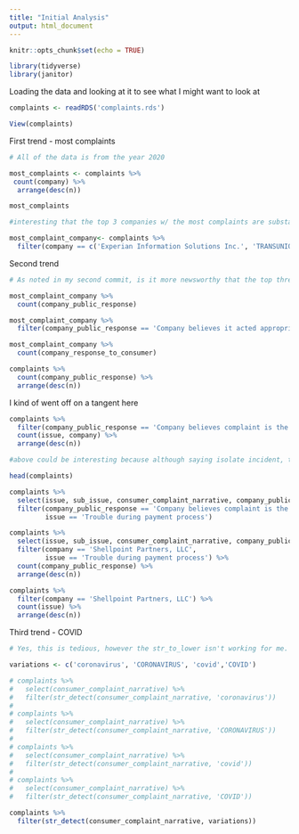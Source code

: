 ```yaml
---
title: "Initial Analysis"
output: html_document
---
```


```r
knitr::opts_chunk$set(echo = TRUE)

library(tidyverse)
library(janitor)
```


Loading the data and looking at it to see what I might want to look at 

```r

complaints <- readRDS('complaints.rds')

View(complaints)

```


First trend - most complaints

```r

# All of the data is from the year 2020

most_complaints <- complaints %>% 
 count(company) %>% 
  arrange(desc(n))

most_complaints

#interesting that the top 3 companies w/ the most complaints are substantially more

most_complaint_company<- complaints %>% 
  filter(company == c('Experian Information Solutions Inc.', 'TRANSUNION INTERMEDIATE HOLDINGS, INC.', 'EQUIFAX, INC.'))

```


Second trend

```r

# As noted in my second commit, is it more newsworthy that the top three tended to not give public responses - or the fewer that did

most_complaint_company %>% 
  count(company_public_response)

most_complaint_company %>% 
  filter(company_public_response == 'Company believes it acted appropriately as authorized by contract or law')

most_complaint_company %>% 
  count(company_response_to_consumer)

complaints %>% 
  count(company_public_response) %>% 
  arrange(desc(n))


```

I kind of went off on a tangent here

```r

complaints %>% 
  filter(company_public_response == 'Company believes complaint is the result of an isolated error') %>% 
  count(issue, company) %>% 
  arrange(desc(n))

#above could be interesting because although saying isolate incident, the top issues are common and not isolated within the single company 

head(complaints)

complaints %>% 
  select(issue, sub_issue, consumer_complaint_narrative, company_public_response, company) %>% 
  filter(company_public_response == 'Company believes complaint is the result of an isolated error', company == 'Shellpoint Partners, LLC', 
         issue == 'Trouble during payment process')

complaints %>% 
  select(issue, sub_issue, consumer_complaint_narrative, company_public_response, company) %>% 
  filter(company == 'Shellpoint Partners, LLC', 
         issue == 'Trouble during payment process') %>% 
  count(company_public_response) %>% 
  arrange(desc(n))

complaints %>% 
  filter(company == 'Shellpoint Partners, LLC') %>% 
  count(issue) %>% 
  arrange(desc(n))

```


Third trend - COVID 

```r

# Yes, this is tedious, however the str_to_lower isn't working for me. So, I will filter each one, name them and then combine

variations <- c('coronavirus', 'CORONAVIRUS', 'covid','COVID')

# complaints %>% 
#   select(consumer_complaint_narrative) %>% 
#   filter(str_detect(consumer_complaint_narrative, 'coronavirus'))
# 
# complaints %>% 
#   select(consumer_complaint_narrative) %>% 
#   filter(str_detect(consumer_complaint_narrative, 'CORONAVIRUS'))
# 
# complaints %>% 
#   select(consumer_complaint_narrative) %>% 
#   filter(str_detect(consumer_complaint_narrative, 'covid'))
# 
# complaints %>% 
#   select(consumer_complaint_narrative) %>% 
#   filter(str_detect(consumer_complaint_narrative, 'COVID'))

complaints %>% 
  filter(str_detect(consumer_complaint_narrative, variations))

```

